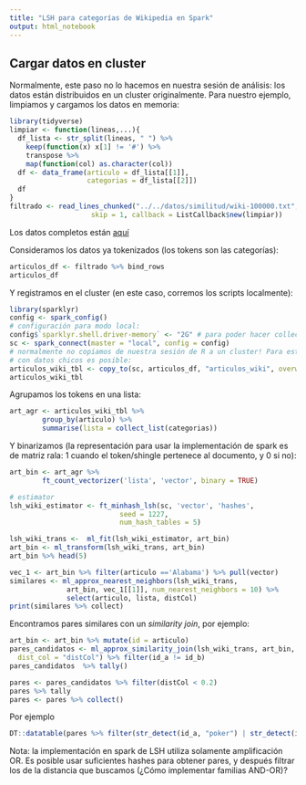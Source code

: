 ```yaml
---
title: "LSH para categorías de Wikipedia en Spark"
output: html_notebook
---
```



## Cargar datos en cluster

Normalmente, este paso no lo hacemos en nuestra sesión de análisis: los datos
están distribuidos en un cluster originalmente. Para nuestro ejemplo, limpiamos
y cargamos los datos en memoria:

```r
library(tidyverse)
limpiar <- function(lineas,...){
  df_lista <- str_split(lineas, " ") %>% 
    keep(function(x) x[1] != '#') %>%
    transpose %>%
    map(function(col) as.character(col)) 
  df <- data_frame(articulo = df_lista[[1]], 
                   categorias = df_lista[[2]]) 
  df
}
filtrado <- read_lines_chunked("../../datos/similitud/wiki-100000.txt",
                    skip = 1, callback = ListCallback$new(limpiar))
```

Los datos completos están [aquí](https://s3.amazonaws.com/wiki-large/article_categories_en.ttl)

Consideramos los datos ya tokenizados (los tokens son las categorías):

```r
articulos_df <- filtrado %>% bind_rows
articulos_df
```


Y registramos en el cluster (en este caso, corremos los scripts localmente):

```r
library(sparklyr)
config <- spark_config()
# configuración para modo local:
config$`sparklyr.shell.driver-memory` <- "2G" # para poder hacer collect de pares más adelante
sc <- spark_connect(master = "local", config = config)
# normalmente no copiamos de nuestra sesión de R a un cluster! Para este ejemplo
# con datos chicos es posible:
articulos_wiki_tbl <- copy_to(sc, articulos_df, "articulos_wiki", overwrite = TRUE) 
articulos_wiki_tbl
```

Agrupamos los tokens en una lista:

```r
art_agr <- articulos_wiki_tbl %>%
        group_by(articulo) %>%
        summarise(lista = collect_list(categorias)) 
```

Y binarizamos (la representación para usar la implementación de spark es
de matriz rala: 1 cuando el token/shingle pertenece al documento, y 0 si no):

```r
art_bin <- art_agr %>% 
        ft_count_vectorizer('lista', 'vector', binary = TRUE) 

```

```r
# estimator
lsh_wiki_estimator <- ft_minhash_lsh(sc, 'vector', 'hashes', 
                           seed = 1227,
                           num_hash_tables = 5)
```

```r
lsh_wiki_trans <-  ml_fit(lsh_wiki_estimator, art_bin)
art_bin <- ml_transform(lsh_wiki_trans, art_bin)
art_bin %>% head(5)
```


```r
vec_1 <- art_bin %>% filter(articulo =='Alabama') %>% pull(vector)
similares <- ml_approx_nearest_neighbors(lsh_wiki_trans, 
              art_bin, vec_1[[1]], num_nearest_neighbors = 10) %>% 
              select(articulo, lista, distCol)
print(similares %>% collect)
```

Encontramos pares similares con un *similarity join*, por ejemplo:

```r
art_bin <- art_bin %>% mutate(id = articulo)
pares_candidatos <- ml_approx_similarity_join(lsh_wiki_trans, art_bin, art_bin, 0.7,
  dist_col = "distCol") %>% filter(id_a != id_b)
pares_candidatos  %>% tally()
```

```r
pares <- pares_candidatos %>% filter(distCol < 0.2)
pares %>% tally
pares <- pares %>% collect()
```

Por ejemplo

```r
DT::datatable(pares %>% filter(str_detect(id_a, "poker") | str_detect(id_b, "poker")))
```



Nota: la implementación en spark de LSH utiliza solamente amplificación OR. 
Es posible usar suficientes hashes para obtener pares, y después filtrar
los de la distancia que buscamos (¿Cómo implementar familias AND-OR)?

